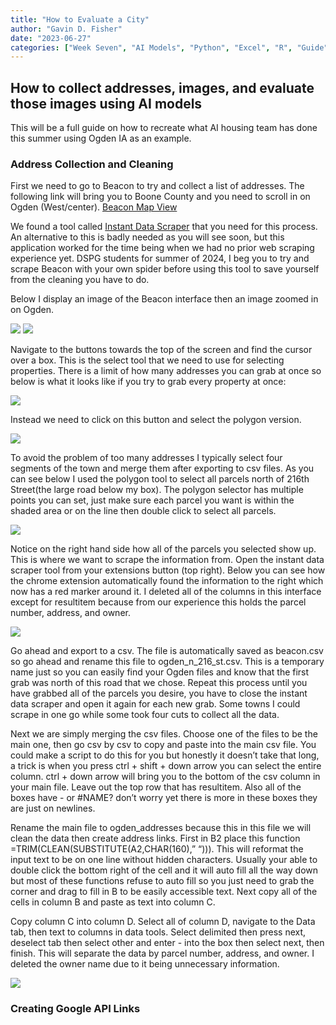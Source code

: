```yaml
---
title: "How to Evaluate a City"
author: "Gavin D. Fisher"
date: "2023-06-27"
categories: ["Week Seven", "AI Models", "Python", "Excel", "R", "Guide"]
---
```


## How to collect addresses, images, and evaluate those images using AI models


This will be a full guide on how to recreate what AI housing team has done this summer using Ogden IA as an example.

### Address Collection and Cleaning

First we need to go to Beacon to try and collect a list of addresses. The following link will bring you to Boone County and you need to scroll in on Ogden (West/center). [Beacon Map View](https://beacon.schneidercorp.com/Application.aspx?AppID=84&LayerID=795&PageTypeID=1&PageID=913)

We found a tool called [Instant Data Scraper](https://chrome.google.com/webstore/detail/instant-data-scraper/ofaokhiedipichpaobibbnahnkdoiiah) that you need for this process. An alternative to this is badly needed as you will see soon, but this application worked for the time being when we had no prior web scraping experience yet. DSPG students for summer of 2024, I beg you to try and scrape Beacon with your own spider before using this tool to save yourself from the cleaning you have to do.

Below I display an image of the Beacon interface then an image zoomed in on Ogden.

![](1beacon_main.png)
![](2beacon_zoom.png)

Navigate to the buttons towards the top of the screen and find the cursor over a box. This is the select tool that we need to use for selecting properties. There is a limit of how many addresses you can grab at once so below is what it looks like if you try to grab every property at once:

![](3beacon_all.png)

Instead we need to click on this button and select the polygon version.

![](4beacon_poly.png)

To avoid the problem of too many addresses I typically select four segments of the town and merge them after exporting to csv files. As you can see below I used the polygon tool to select all parcels north of 216th Street(the large road below my box). The polygon selector has multiple points you can set, just make sure each parcel you want is within the shaded area or on the line then double click to select all parcels.

![](5beacon_poly_use.png)

Notice on the right hand side how all of the parcels you selected show up. This is where we want to scrape the information from. Open the instant data scraper tool from your extensions button (top right). Below you can see how the chrome extension automatically found the information to the right which now has a red marker around it. I deleted all of the columns in this interface except for resultitem because from our experience this holds the parcel number, address, and owner.

![](7scrape_beacon.png)

Go ahead and export to a csv. The file is automatically saved as beacon.csv so go ahead and rename this file to ogden_n_216_st.csv. This is a temporary name just so you can easily find your Ogden files and know that the first grab was north of this road that we chose. Repeat this process until you have grabbed all of the parcels you desire, you have to close the instant data scraper and open it again for each new grab. Some towns I could scrape in one go while some took four cuts to collect all the data.

Next we are simply merging the csv files. Choose one of the files to be the main one, then go csv by csv to copy and paste into the main csv file. You could make a script to do this for you but honestly it doesn't take that long, a trick is when you press ctrl + shift + down arrow you can select the entire column. ctrl + down arrow will bring you to the bottom of the csv column in your main file. Leave out the top row that has resultitem. Also all of the boxes have - or #NAME? don't worry yet there is more in these boxes they are just on newlines.

Rename the main file to ogden_addresses because this in this file we will clean the data then create address links. First in B2 place this function =TRIM(CLEAN(SUBSTITUTE(A2,CHAR(160)," "))). This will reformat the input text to be on one line without hidden characters. Usually your able to double click the bottom right of the cell and it will auto fill all the way down but most of these functions refuse to auto fill so you just need to grab the corner and drag to fill in B to be easily accessible text. Next copy all of the cells in column B and paste as text into column C.

Copy column C into column D. Select all of column D, navigate to the Data tab, then text to columns in data tools. Select delimited then press next, deselect tab then select other and enter - into the box then select next, then finish. This will separate the data by parcel number, address, and owner. I deleted the owner name due to it being unnecessary information.

![](8csv_edited.png)

### Creating Google API Links










